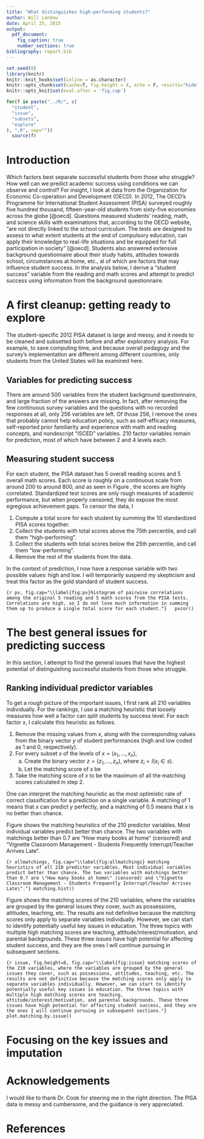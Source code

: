 ```yaml
---
title: "What distinguishes high-performing students?"
author: Will Landau
date: April 25, 2015
output: 
  pdf_document:
    fig_caption: true
    number_sections: true
bibliography: report.bib
---
```


```r
set.seed(0)
library(knitr)
knitr::knit_hooks$set(inline = as.character)
knitr::opts_chunk$set(cache=T, fig.height = 4, echo = F, results="hide", message = F)
knitr::opts_knit$set(eval.after = 'fig.cap')
```

```r
for(f in paste("../R/", c(
  "student",
  "issue",
  "subsets",
  "explore"
), ".R", sep=""))
  source(f)
```

# Introduction 

Which factors best separate successful students from those who struggle? How well can we predict academic success using  conditions we can observe and control? For insight, I look at data from the Organization for Economic Co-operation and Development (OECD). In 2012, The OECD's Programme for International Student Assessment (PISA) surveyed roughly five hundred thousand, fifteen-year-old students from sixty-five economies across the globe [@oecd]. Questions measured students' reading, math, and science skills with examinations that, according to the OECD website, "are not directly linked to the school curriculum. The tests are designed to assess to what extent students at the end of compulsory education, can apply their knowledge to real-life situations and be equipped for full participation in society" [@oecd]. Students also answered extensive background questionnaire about their study habits, attitudes towards school, circumstances at home, etc., al of which are factors that may influence student success. In the analysis below, I derive a "student success" variable from the reading and math scores and attempt to predict success using information from the background questionnaire.



# A first cleanup: getting ready to explore

The student-specific 2012 PISA dataset is large and messy, and it needs to be cleaned and subsetted both before and after exploratory analysis. For example, to save computing time, and because overall pedagogy and the survey's implementation are different among different countries, only students from the United States will be examined here.

## Variables for predicting success

There are around 500 variables from the student background questionnaire, and large fraction of the answers are missing. In fact, after removing the few continuous survey variables and the questions with no recorded responses at all, only 256 variables are left. Of those 256, I remove the ones that probably cannot help education policy, such as self-efficacy measures, self-reported prior familiarity and experience with math and reading concepts, and nondescript "ISCED" variables. 210 factor variables remain for prediction, most of which have between 2 and 4 levels each.


## Measuring student success

For each student, the PISA dataset has 5 overall reading scores and 5 overall math scores. Each score is roughly on a continuous scale from around 200 to around 800, and as seen in Figure \ref{fig:pv}, the scores are highly correlated. Standardized test scores are only rough measures of academic performance, but when properly censored, they do expose the most egregious achievement gaps. To censor the data, I

1. Compute a total score for each student by summing the 10 standardized PISA scores together.
2. Collect the students with total scores above the 75th percentile, and call them "high-performing".
3. Collect the students with total scores below the 25th percentile, and call them "low-performing".
4. Remove the rest of the students from the data.

In the context of prediction, I now have a response variable with two possible values: high and low. I will temporarily suspend my skepticism and treat this factor as the gold standard of student success. 

```{r pv, fig.cap="\\label{fig:pv}histogram of pairwise correlations among the original 5 reading and 5 math scores from the PISA tests. Correlations are high, so I do not lose much information in summing them up to produce a single total score for each student."}
  pvcor()
```

# The best general issues for predicting success

In this section, I attempt to find the general issues that have the highest potential of distinguishing successful students from those who struggle.

## Ranking individual predictor variables

To get a rough picture of the important issues, I first rank all 210 variables individually. For the rankings, I use a matching heuristic that loosely measures how well a factor can split students by success level. For each factor $x$, I calculate this heuristic as follows. 

1. Remove the missing values from $x$, along with the corresponding values from the binary vector $y$ of student performances (high and low coded as 1 and 0, respectively).
2. For every subset $s$ of the levels of $x = (x_1, \ldots, x_n)$,
    a. Create the binary vector $z = (z_1, \ldots, z_n)$, where $z_i = I(x_i \in s)$.
    b. Let the matching score of $s$ be
\begin{align*}
\frac{1}{n} \max \left \{\sum_{i=1}^n I(y_i = z_i), \ \sum_{i=1}^n I(y_i \ne z_i) \right \}
\end{align*}

3. Take the matching score of $x$ to be the maximum of all the matching scores calculated in step 2. 


One can interpret the matching heuristic as the most optimistic rate of correct classification for a prediction on a single variable. A matching of 1 means that $x$ can predict $y$ perfectly, and a matching of 0.5 means that $x$ is no better than chance.

Figure \ref{fig:allmatchings} shows the matching heuristics of the 210 predictor variables. Most individual variables predict better than chance. The two variables with matchings better than 0.7 are "How many books at home" (censored) and "Vignette Classroom Management - Students Frequently Interrupt/Teacher Arrives Late".

```{r allmatchings, fig.cap="\\label{fig:allmatchings} matching heuristics of all 210 predictor variables. Most individual variables predict better than chance. The two variables with matchings better than 0.7 are \"How many books at home\" (censored) and \"Vignette Classroom Management - Students Frequently Interrupt/Teacher Arrives Late\"."}
matching.hist()
```

Figure \ref{fig:issue} shows the matching scores of the 210 variables, where the variables are grouped by the general issues they cover, such as possessions, attitudes, teaching, etc. The results are not definitive because the matching scores only apply to separate variables individually. However, we can start to identify potentially useful key issues in education. The three topics with multiple high matching scores are teaching, attitude/interest/motivation, and parental backgrounds. These three issues have high potential for affecting student success, and they are the ones I will continue pursuing in subsequent sections. 

```{r issue, fig.height=6, fig.cap="\\label{fig:issue} matching scores of the 210 variables, where the variables are grouped by the general issues they cover, such as possessions, attitudes, teaching, etc. The results are not definitive because the matching scores only apply to separate variables individually. However, we can start to identify potentially useful key issues in education. The three topics with multiple high matching scores are teaching, attitude/interest/motivation, and parental backgrounds. These three issues have high potential for affecting student success, and they are the ones I will continue pursuing in subsequent sections."}
plot.matching.by.issue()
```

# Focusing on the key issues and imputation





# Acknowledgements

I would like to thank Dr. Cook for steering me in the right direction. The PISA data is messy and cumbersome, and the guidance is very appreciated.

# References
